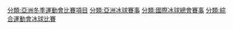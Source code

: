 [[分類:亞洲冬季運動會比賽項目|分類:亞洲冬季運動會比賽項目]]
[[分類:亞洲冰球賽事|分類:亞洲冰球賽事]]
[[分類:國際冰球總會賽事|分類:國際冰球總會賽事]]
[[分類:綜合運動會冰球比賽|分類:綜合運動會冰球比賽]]